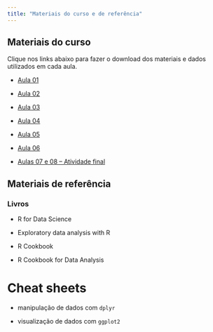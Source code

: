 ```yaml
---
title: "Materiais do curso e de referência"
---
```


## Materiais do curso

Clique nos links abaixo para fazer o download dos materiais e dados utilizados
em cada aula.

* [Aula 01](https://github.com/bruno-pinheiro/intro-r/raw/master/content/materiais/aula01.zip)

* [Aula 02](https://github.com/bruno-pinheiro/intro-r/raw/master/content/materiais/aula02.zip)

* [Aula 03](https://github.com/bruno-pinheiro/intro-r/raw/master/content/materiais/aula03.zip)

* [Aula 04](https://github.com/bruno-pinheiro/intro-r/raw/master/content/materiais/aula04.zip)

* [Aula 05](https://github.com/bruno-pinheiro/intro-r/raw/master/content/materiais/aula05.zip)

* [Aula 06](https://github.com/bruno-pinheiro/intro-r/raw/master/content/materiais/aula06.zip)

* [Aulas 07 e 08 -- Atividade final](https://github.com/bruno-pinheiro/intro-r/raw/master/content/materiais/atividade_final.zip)

## Materiais de referência

### Livros

* R for Data Science

* Exploratory data analysis with R

* R Cookbook

* R Cookbook for Data Analysis

# Cheat sheets

* manipulação de dados com `dplyr`

* visualização de dados com `ggplot2`